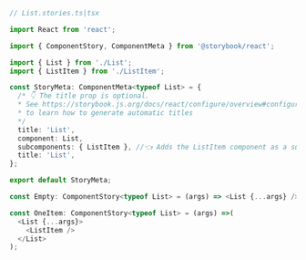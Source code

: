 ```ts
// List.stories.ts|tsx

import React from 'react';

import { ComponentStory, ComponentMeta } from '@storybook/react';

import { List } from './List';
import { ListItem } from './ListItem';

const StoryMeta: ComponentMeta<typeof List> = {
  /* 👇 The title prop is optional.
  * See https://storybook.js.org/docs/react/configure/overview#configure-story-loading
  * to learn how to generate automatic titles
  */
  title: 'List',
  component: List,
  subcomponents: { ListItem }, //👈 Adds the ListItem component as a subcomponent
  title: 'List',
};

export default StoryMeta;

const Empty: ComponentStory<typeof List> = (args) => <List {...args} />;

const OneItem: ComponentStory<typeof List> = (args) =>(
  <List {...args}>
    <ListItem />
  </List>
);
```
